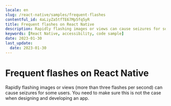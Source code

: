 ```yaml
---
locale: en
slug: /react-native/samples/frequent-flashes
contentful_id: 4aLiyZa5tfTE67Mp5fq5yR
title: Frequent flashes on React Native
description: Rapidly flashing images or views can cause seizures for some users.
keywords: [React Native, accessibility, code sample]
date: 2023-01-30
last_update:
  date: 2023-01-30
---
```


# Frequent flashes on React Native

Rapidly flashing images or views (more than three flashes per second) can cause seizures for some users. You need to make sure this is not the case when designing and developing an app.

<CodeSample id="screen-flashes" platform="react-native" locale="en"/>
